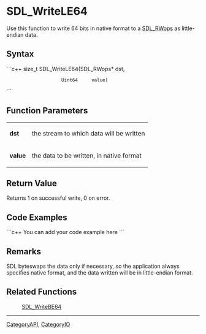 <!-- pragma section-numbers off -->
<!-- pragma disable-camelcase -->

= SDL_WriteLE64 =
Use this function to write 64 bits in native format to a [[SDL_RWops]] as little-endian data.


== Syntax ==
```c++
size_t SDL_WriteLE64(SDL_RWops* dst,
                     Uint64     value)
```

== Function Parameters ==
{|
|'''dst'''
|the stream to which data will be written
|-
|'''value'''
|the data to be written, in native format
|}

== Return Value ==
Returns 1 on successful write, 0 on error.

== Code Examples ==
```c++
You can add your code example here
```

== Remarks ==
SDL byteswaps the data only if necessary, so the application always specifies native format, and the data written will be in little-endian format.

== Related Functions ==
:[[SDL_WriteBE64]]

----
[[CategoryAPI]], [[CategoryIO]]
